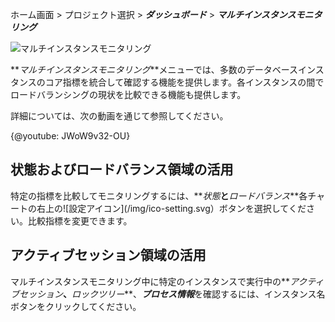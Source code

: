 ホーム画面 > プロジェクト選択 > **_ダッシュボード_** > **_マルチインスタンスモニタリング_**

![マルチインスタンスモニタリング](/img/db-multi-instance-monitoring.png)

**_マルチインスタンスモニタリング_**メニューでは、多数のデータベースインスタンスのコア指標を統合して確認する機能を提供します。各インスタンスの間でロードバランシングの現状を比較できる機能も提供します。

詳細については、次の動画を通じて参照してください。

{@youtube: JWoW9v32-OU}

## 状態およびロードバランス領域の活用

特定の指標を比較してモニタリングするには、**_状態_**と**_ロードバランス_**各チャートの右上の![設定アイコン]\(/img/ico-setting.svg）ボタンを選択してください。比較指標を変更できます。

## アクティブセッション領域の活用

マルチインスタンスモニタリング中に特定のインスタンスで実行中の**_アクティブセッション_**、**_ロックツリー_**、***プロセス情報***を確認するには、インスタンス名ボタンをクリックしてください。
